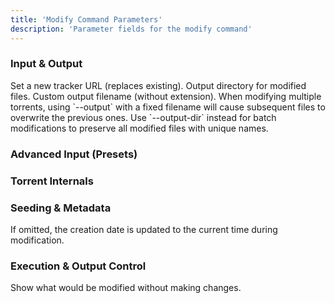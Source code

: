 ```yaml
---
title: 'Modify Command Parameters'
description: 'Parameter fields for the modify command'
---
```



### Input & Output

<ParamField query="--tracker, -t" type="string">
  Set a new tracker URL (replaces existing).
</ParamField>


<ParamField query="--output-dir" type="string">
  Output directory for modified files.
</ParamField>

<ParamField query="--output, -o" type="string">
  Custom output filename (without extension).
</ParamField>

<Warning>
  When modifying multiple torrents, using `--output` with a fixed filename will cause subsequent files to overwrite the previous ones. Use `--output-dir` instead for batch modifications to preserve all modified files with unique names.
</Warning>

### Advanced Input (Presets)

<CommonPreset />

### Torrent Internals

<CommonPrivate />

<CommonEntropy />

### Seeding & Metadata

<CommonWebSeed />

<CommonSource />

<CommonComment />

<CommonNoDate />
<Info>If omitted, the creation date is updated to the current time during modification.</Info>

<CommonNoCreator />

### Execution & Output Control

<CommonVerbose />

<CommonQuiet />

<ParamField query="--dry-run, -n" type="boolean" default={false}>
  Show what would be modified without making changes.
</ParamField>
